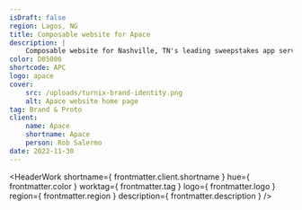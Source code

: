 ```yaml
---
isDraft: false
region: Lagos, NG
title: Composable website for Apace
description: |
    Composable website for Nashville, TN's leading sweepstakes app service, helping businesses reap the reward of a meaningful dialog with their customers.
color: D05006
shortcode: APC
logo: apace
cover:
    src: /uploads/turnix-brand-identity.png
    alt: Apace website home page
tag: Brand & Proto
client:
    name: Apace
    shortname: Apace
    person: Rob Salermo
date: 2022-11-30
---
```


<HeaderWork
    shortname={ frontmatter.client.shortname }
    hue={ frontmatter.color }
    worktag={ frontmatter.tag }
    logo={ frontmatter.logo }
    region={ frontmatter.region }
    description={ frontmatter.description }
/>
